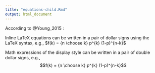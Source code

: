 ```yaml
---
title: "equations-child.Rmd"
output: html_document
---
```



According to @Young_2015 :

Inline LaTeX equations can be written in a pair of dollar signs using the LaTeX syntax, e.g., $f(k) = {n \choose k} p^{k} (1-p)^{n-k}$

Math expressions of the display style can be written in a pair of double dollar signs, e.g., $$f(k) = {n \choose k} p^{k} (1-p)^{n-k}$$

